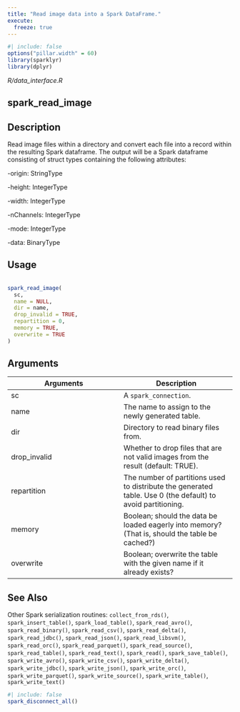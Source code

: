 ```yaml
---
title: "Read image data into a Spark DataFrame."
execute:
  freeze: true
---
```


```r
#| include: false
options("pillar.width" = 60)
library(sparklyr) 
library(dplyr)
```

*R/data_interface.R*

## spark_read_image

## Description

 Read image files within a directory and convert each file into a record within the resulting Spark dataframe. The output will be a Spark dataframe consisting of struct types containing the following attributes:        

-origin: StringType      

-height: IntegerType      

-width: IntegerType      

-nChannels: IntegerType      

-mode: IntegerType      

-data: BinaryType   

 


## Usage
```r
 
spark_read_image( 
  sc, 
  name = NULL, 
  dir = name, 
  drop_invalid = TRUE, 
  repartition = 0, 
  memory = TRUE, 
  overwrite = TRUE 
) 
```

## Arguments
|Arguments|Description|
|---|---|
| sc | A `spark_connection`. |
| name | The name to assign to the newly generated table. |
| dir | Directory to read binary files from. |
| drop_invalid | Whether to drop files that are not valid images from the result (default: TRUE). |
| repartition | The number of partitions used to distribute the generated table. Use 0 (the default) to avoid partitioning. |
| memory | Boolean; should the data be loaded eagerly into memory? (That is, should the table be cached?) |
| overwrite | Boolean; overwrite the table with the given name if it already exists? |






## See Also
 Other Spark serialization routines:  `collect_from_rds()`, `spark_insert_table()`, `spark_load_table()`, `spark_read_avro()`, `spark_read_binary()`, `spark_read_csv()`, `spark_read_delta()`, `spark_read_jdbc()`, `spark_read_json()`, `spark_read_libsvm()`, `spark_read_orc()`, `spark_read_parquet()`, `spark_read_source()`, `spark_read_table()`, `spark_read_text()`, `spark_read()`, `spark_save_table()`, `spark_write_avro()`, `spark_write_csv()`, `spark_write_delta()`, `spark_write_jdbc()`, `spark_write_json()`, `spark_write_orc()`, `spark_write_parquet()`, `spark_write_source()`, `spark_write_table()`, `spark_write_text()` 


```r
#| include: false
spark_disconnect_all()
```
